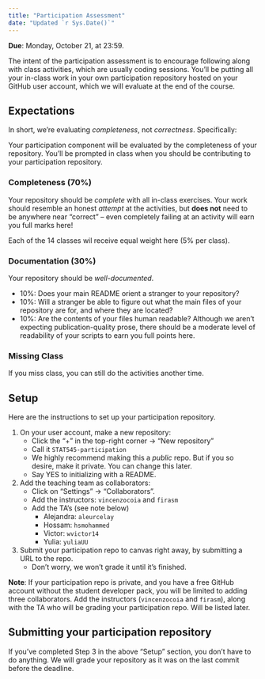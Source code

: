 ```yaml
---
title: "Participation Assessment"
date: "Updated `r Sys.Date()`"
---
```


__Due__: Monday, October 21, at 23:59.

The intent of the participation assessment is to encourage following along with class activities, which are usually coding sessions. You'll be putting all your in-class work in your own participation repository hosted on your GitHub user account, which we will evaluate at the end of the course.

## Expectations

In short, we're evaluating _completeness_, not _correctness_. Specifically:

Your participation component will be evaluated by the completeness of your repository. You'll be prompted in class when you should be contributing to your participation repository. 

### Completeness (70%)

Your repository should be _complete_ with all in-class exercises. Your work should resemble an honest _attempt_ at the activities, but __does not__ need to be anywhere near "correct" -- even completely failing at an activity will earn you full marks here!

Each of the 14 classes wil receive equal weight here (5% per class).

### Documentation (30%)

Your repository should be _well-documented_. 

- 10%: Does your main README orient a stranger to your repository?
- 10%: Will a stranger be able to figure out what the main files of your repository are for, and where they are located?
- 10%: Are the contents of your files human readable? Although we aren't expecting publication-quality prose, there should be a moderate level of readability of your scripts to earn you full points here.

### Missing Class

If you miss class, you can still do the activities another time. 


## Setup

Here are the instructions to set up your participation repository.

1. On your user account, make a new repository:
    - Click the "+" in the top-right corner -> "New repository"
    - Call it `STAT545-participation`
    - We highly recommend making this a _public_ repo. But if you so desire, make it private. You can change this later.
    - Say YES to initializing with a README. 
2. Add the teaching team as collaborators:
	- Click on "Settings" -> "Collaborators".
	- Add the instructors: `vincenzocoia` and `firasm`
	- Add the TA's (see note below)
		- Alejandra: `aleurcelay`
		- Hossam:    `hsmohammed`
		- Victor:    `wvictor14`
		- Yulia:     `yuliaUU`
3. Submit your participation repo to canvas right away, by submitting a URL to the repo.
    - Don't worry, we won't grade it until it's finished. 

__Note__: If your participation repo is private, and you have a free GitHub account without the student developer pack, you will be limited to adding three collaborators. Add the instructors (`vincenzocoia` and `firasm`), along with the TA who will be grading your participation repo. Will be listed later. 

## Submitting your participation repository

If you've completed Step 3 in the above "Setup" section, you don't have to do anything. We will grade your repository as it was on the last commit before the deadline.

